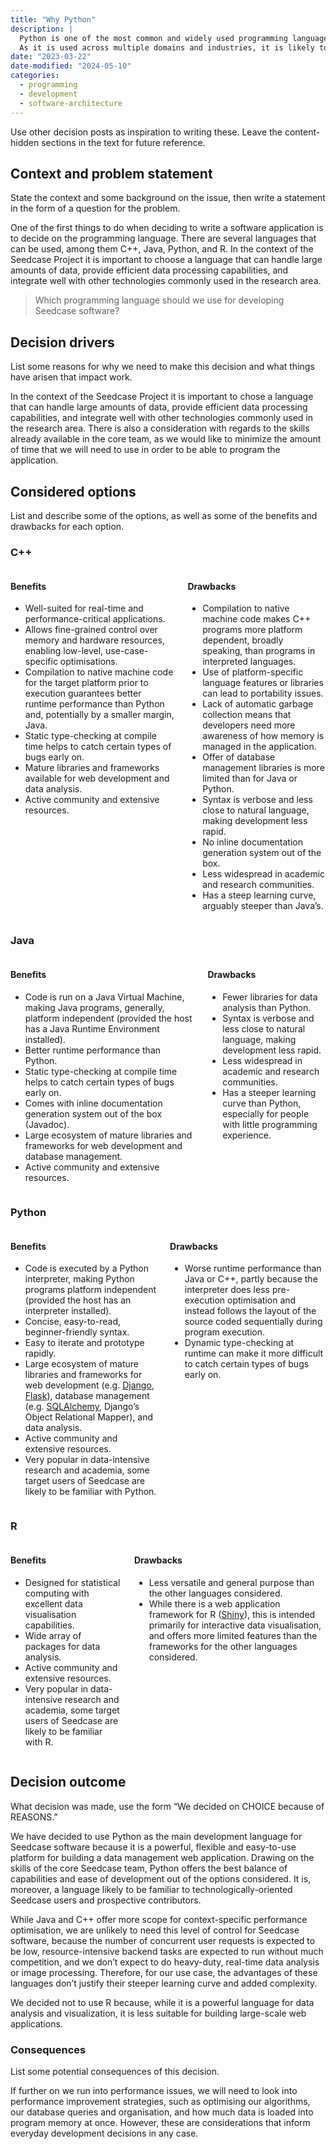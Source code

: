 ```yaml
---
title: "Why Python"
description: |
  Python is one of the most common and widely used programming languages.
  As it is used across multiple domains and industries, it is likely to be familiar to a wider audience.
date: "2023-03-22"
date-modified: "2024-05-10"
categories:
  - programming
  - development
  - software-architecture
---
```


::: content-hidden
Use other decision posts as inspiration to writing these. Leave the
content-hidden sections in the text for future reference.
:::

## Context and problem statement

::: content-hidden
State the context and some background on the issue, then write a
statement in the form of a question for the problem.
:::

One of the first things to do when deciding to write a software
application is to decide on the programming language. There are several
languages that can be used, among them C++, Java, Python, and R. In the
context of the Seedcase Project it is important to choose a language
that can handle large amounts of data, provide efficient data processing
capabilities, and integrate well with other technologies commonly used
in the research area.

> Which programming language should we use for developing Seedcase
> software?

## Decision drivers

::: content-hidden
List some reasons for why we need to make this decision and what things
have arisen that impact work.
:::

In the context of the Seedcase Project it is important to chose a
language that can handle large amounts of data, provide efficient data
processing capabilities, and integrate well with other technologies
commonly used in the research area. There is also a consideration with
regards to the skills already available in the core team, as we would
like to minimize the amount of time that we will need to use in order to
be able to program the application.

## Considered options

::: content-hidden
List and describe some of the options, as well as some of the benefits
and drawbacks for each option.
:::

### C++

::: columns
::: column
#### Benefits

-   Well-suited for real-time and performance-critical applications.
-   Allows fine-grained control over memory and hardware resources,
    enabling low-level, use-case-specific optimisations.
-   Compilation to native machine code for the target platform prior to
    execution guarantees better runtime performance than Python and,
    potentially by a smaller margin, Java.
-   Static type-checking at compile time helps to catch certain types of
    bugs early on.
-   Mature libraries and frameworks available for web development and
    data analysis.
-   Active community and extensive resources.
:::

::: column
#### Drawbacks

-   Compilation to native machine code makes C++ programs more platform
    dependent, broadly speaking, than programs in interpreted languages.
-   Use of platform-specific language features or libraries can lead to
    portability issues.
-   Lack of automatic garbage collection means that developers need more
    awareness of how memory is managed in the application.
-   Offer of database management libraries is more limited than for Java
    or Python.
-   Syntax is verbose and less close to natural language, making
    development less rapid.
-   No inline documentation generation system out of the box.
-   Less widespread in academic and research communities.
-   Has a steep learning curve, arguably steeper than Java's.
:::
:::

### Java

::: columns
::: column
#### Benefits

-   Code is run on a Java Virtual Machine, making Java programs,
    generally, platform independent (provided the host has a Java
    Runtime Environment installed).
-   Better runtime performance than Python.
-   Static type-checking at compile time helps to catch certain types of
    bugs early on.
-   Comes with inline documentation generation system out of the box
    (Javadoc).
-   Large ecosystem of mature libraries and frameworks for web
    development and database management.
-   Active community and extensive resources.
:::

::: column
#### Drawbacks

-   Fewer libraries for data analysis than Python.
-   Syntax is verbose and less close to natural language, making
    development less rapid.
-   Less widespread in academic and research communities.
-   Has a steeper learning curve than Python, especially for people with
    little programming experience.
:::
:::

### Python

::: columns
::: column
#### Benefits

-   Code is executed by a Python interpreter, making Python programs
    platform independent (provided the host has an interpreter
    installed).
-   Concise, easy-to-read, beginner-friendly syntax.
-   Easy to iterate and prototype rapidly.
-   Large ecosystem of mature libraries and frameworks for web
    development (e.g. [Django](https://www.djangoproject.com),
    [Flask](https://flask.palletsprojects.com/en/2.3.x/)), database
    management (e.g. [SQLAlchemy](https://www.sqlalchemy.org), Django's
    Object Relational Mapper), and data analysis.
-   Active community and extensive resources.
-   Very popular in data-intensive research and academia, some target
    users of Seedcase are likely to be familiar with Python.
:::

::: column
#### Drawbacks

-   Worse runtime performance than Java or C++, partly because the
    interpreter does less pre-execution optimisation and instead follows
    the layout of the source coded sequentially during program
    execution.
-   Dynamic type-checking at runtime can make it more difficult to catch
    certain types of bugs early on.
:::
:::

### R

::: columns
::: column
#### Benefits

-   Designed for statistical computing with excellent data visualisation
    capabilities.
-   Wide array of packages for data analysis.
-   Active community and extensive resources.
-   Very popular in data-intensive research and academia, some target
    users of Seedcase are likely to be familiar with R.
:::

::: column
#### Drawbacks

-   Less versatile and general purpose than the other languages
    considered.
-   While there is a web application framework for R
    ([Shiny](https://shiny.posit.co/)), this is intended primarily for
    interactive data visualisation, and offers more limited features
    than the frameworks for the other languages considered.
:::
:::

## Decision outcome

::: content-hidden
What decision was made, use the form "We decided on CHOICE because of
REASONS."
:::

We have decided to use Python as the main development language for
Seedcase software because it is a powerful, flexible and easy-to-use
platform for building a data management web application. Drawing on the
skills of the core Seedcase team, Python offers the best balance of
capabilities and ease of development out of the options considered. It
is, moreover, a language likely to be familiar to
technologically-oriented Seedcase users and prospective contributors.

While Java and C++ offer more scope for context-specific performance
optimisation, we are unlikely to need this level of control for Seedcase
software, because the number of concurrent user requests is expected to
be low, resource-intensive backend tasks are expected to run without
much competition, and we don't expect to do heavy-duty, real-time data
analysis or image processing. Therefore, for our use case, the
advantages of these languages don't justify their steeper learning curve
and added complexity.

We decided not to use R because, while it is a powerful language for
data analysis and visualization, it is less suitable for building
large-scale web applications.

### Consequences

::: content-hidden
List some potential consequences of this decision.
:::

If further on we run into performance issues, we will need to look into
performance improvement strategies, such as optimising our algorithms,
our database queries and organisation, and how much data is loaded into
program memory at once. However, these are considerations that inform
everyday development decisions in any case.
